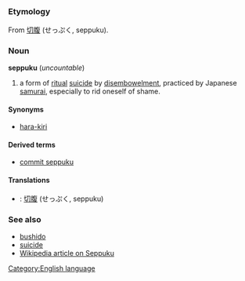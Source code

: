 =={{en}}==
[[Category:English language]]
===Etymology===
From {{ja}} [[切腹]] (せっぷく, seppuku).

===Noun===
'''seppuku''' (''uncountable'')

#a form of [[ritual]] [[suicide]] by [[disembowelment]], practiced by Japanese [[samurai]], especially to rid oneself of shame.

====Synonyms====
*[[hara-kiri]]

====Derived terms====
*[[commit seppuku]]

====Translations====
*{{ja}}: [[切腹]] (せっぷく, seppuku)

===See also===
*[[bushido]]
*[[suicide]]
*[[w:seppuku|Wikipedia article on Seppuku]]